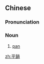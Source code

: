 ==Chinese==
{{zh-forms|s=平锅}}

===Pronunciation===
{{zh-pron
|m=píngguō
|c=ping4 wo1
|cat=n
}}

===Noun===
{{zh-noun}}

# [[pan]] {{gloss|wide, flat receptacle used for cooking}}

[[zh:平鍋]]